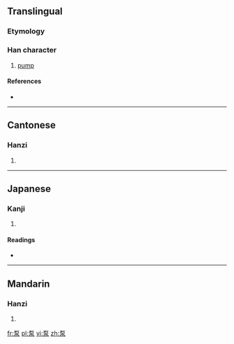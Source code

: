 ==Translingual==

===Etymology===
{{Han compound|石|水|t1=stone|t2=water|ls=ic}}

===Han character===
{{Han char|rn=112|rad=石|as=04|sn=9|four=1023<sub>2</sub>|canj=一口水 (MRE), X一口水 (XMRE)}}

# [[pump]]

====References====
* {{Han ref|kx=0619.121|dkj=17343|hdz=31576.080|uh=6CF5|ud=27893|bh=ACA6|bd=44198}}

----

==Cantonese==

===Hanzi===
{{yue-hanzi|jyut=|y=bam1}}

# {{defn|Cantonese|sort=石04}}

----

==Japanese==

===Kanji===
{{ja-kanji|grade=|rs=石04}}

# {{defn|Japanese|sort=石04}}

====Readings====
* {{ja-readings|on=[[りゅう]] (ryū)|kun=}}

----

==Mandarin==

===Hanzi===
{{cmn-hanzi|pin=[[bèng]] ([[beng4]])|wg=peng<sup>4</sup>}}

# {{defn|Mandarin|sort=石04}}

[[fr:泵]]
[[pl:泵]]
[[vi:泵]]
[[zh:泵]]